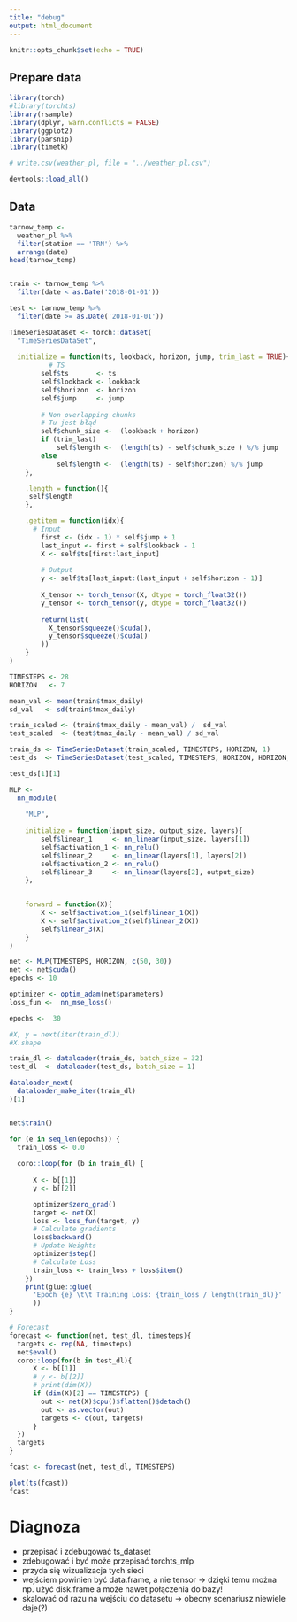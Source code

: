 ```yaml
---
title: "debug"
output: html_document
---
```


```r
knitr::opts_chunk$set(echo = TRUE)
```

## Prepare data

```r
library(torch)
#library(torchts)
library(rsample)
library(dplyr, warn.conflicts = FALSE)
library(ggplot2)
library(parsnip)
library(timetk)

# write.csv(weather_pl, file = "../weather_pl.csv")

devtools::load_all()
```

## Data
```r
tarnow_temp <- 
  weather_pl %>% 
  filter(station == 'TRN') %>% 
  arrange(date)
head(tarnow_temp)


train <- tarnow_temp %>% 
  filter(date < as.Date('2018-01-01'))

test <- tarnow_temp %>% 
  filter(date >= as.Date('2018-01-01'))
```

```r

TimeSeriesDataset <- torch::dataset(
  "TimeSeriesDataSet",
  
  initialize = function(ts, lookback, horizon, jump, trim_last = TRUE){
          # TS
        self$ts       <- ts
        self$lookback <- lookback
        self$horizon  <- horizon
        self$jump     <- jump
        
        # Non overlapping chunks
        # Tu jest błąd 
        self$chunk_size <-  (lookback + horizon)
        if (trim_last)
            self$length <-  (length(ts) - self$chunk_size ) %/% jump
        else
            self$length <-  (length(ts) - self$horizon) %/% jump
    },

    .length = function(){
     self$length
    },

    .getitem = function(idx){
      # Input 
        first <- (idx - 1) * self$jump + 1
        last_input <- first + self$lookback - 1
        X <- self$ts[first:last_input]
        
        # Output 
        y <- self$ts[last_input:(last_input + self$horizon - 1)]
        
        X_tensor <- torch_tensor(X, dtype = torch_float32())
        y_tensor <- torch_tensor(y, dtype = torch_float32())
        
        return(list(
          X_tensor$squeeze()$cuda(), 
          y_tensor$squeeze()$cuda()
        ))
    }
)
```


```r
TIMESTEPS <- 28
HORIZON   <- 7
```

```r
mean_val <- mean(train$tmax_daily)
sd_val   <- sd(train$tmax_daily)

train_scaled <- (train$tmax_daily - mean_val) /  sd_val 
test_scaled  <- (test$tmax_daily - mean_val) / sd_val
```

```r
train_ds <- TimeSeriesDataset(train_scaled, TIMESTEPS, HORIZON, 1)
test_ds  <- TimeSeriesDataset(test_scaled, TIMESTEPS, HORIZON, HORIZON, FALSE)
```


```r
test_ds[1][1]
```

```r
MLP <- 
  nn_module(
    
    "MLP",
    
    initialize = function(input_size, output_size, layers){
        self$linear_1     <- nn_linear(input_size, layers[1])
        self$activation_1 <- nn_relu()
        self$linear_2     <- nn_linear(layers[1], layers[2])
        self$activation_2 <- nn_relu()
        self$linear_3     <- nn_linear(layers[2], output_size)
    },

    
    forward = function(X){
        X <- self$activation_1(self$linear_1(X))
        X <- self$activation_2(self$linear_2(X))
        self$linear_3(X)
    }
)
```

```r
net <- MLP(TIMESTEPS, HORIZON, c(50, 30))
net <- net$cuda()
epochs <- 10
```

```r
optimizer <- optim_adam(net$parameters)
loss_fun <-  nn_mse_loss()

epochs <-  30

#X, y = next(iter(train_dl))
#X.shape

```

```r
train_dl <- dataloader(train_ds, batch_size = 32)
test_dl  <- dataloader(test_ds, batch_size = 1)
```

```r
dataloader_next(
  dataloader_make_iter(train_dl)
)[1]


net$train()

for (e in seq_len(epochs)) {
  train_loss <- 0.0
  
  coro::loop(for (b in train_dl) {
      
      X <- b[[1]]
      y <- b[[2]]

      optimizer$zero_grad()
      target <- net(X)
      loss <- loss_fun(target, y)
      # Calculate gradients 
      loss$backward()
      # Update Weights
      optimizer$step()
      # Calculate Loss
      train_loss <- train_loss + loss$item()
    })
    print(glue::glue(
      'Epoch {e} \t\t Training Loss: {train_loss / length(train_dl)}'
      ))
}

```
```r
# Forecast
forecast <- function(net, test_dl, timesteps){
  targets <- rep(NA, timesteps)
  net$eval()
  coro::loop(for(b in test_dl){
      X <- b[[1]]
      # y <- b[[2]]
      # print(dim(X))
      if (dim(X)[2] == TIMESTEPS) {
        out <- net(X)$cpu()$flatten()$detach()
        out <- as.vector(out)
        targets <- c(out, targets)
      }
  })
  targets
}
```

```r
fcast <- forecast(net, test_dl, TIMESTEPS)
```

```r
plot(ts(fcast))
fcast
```
# Diagnoza
* przepisać i zdebugować ts_dataset
* zdebugować i być może przepisać torchts_mlp
* przyda się wizualizacja tych sieci
* wejściem powinien być data.frame, a nie tensor -> dzięki temu można np. użyć disk.frame a może nawet połączenia do bazy!
* skalować od razu na wejściu do datasetu -> obecny scenariusz niewiele daje(?)




